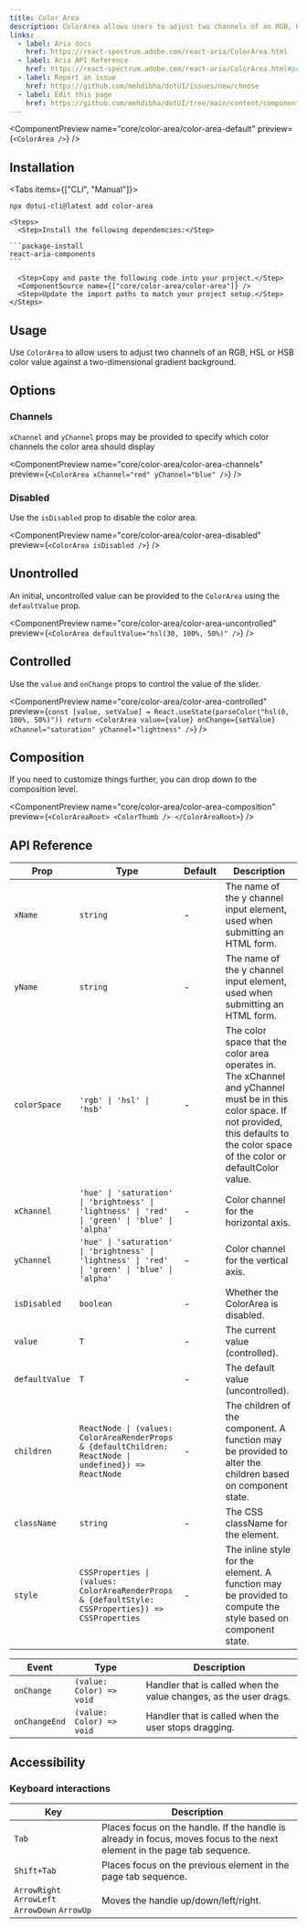 ```yaml
---
title: Color Area
description: ColorArea allows users to adjust two channels of an RGB, HSL or HSB color value against a two-dimensional gradient background.
links:
  - label: Aria docs
    href: https://react-spectrum.adobe.com/react-aria/ColorArea.html
  - label: Aria API Reference
    href: https://react-spectrum.adobe.com/react-aria/ColorArea.html#props
  - label: Report an issue
    href: https://github.com/mehdibha/dotUI/issues/new/choose
  - label: Edit this page
    href: https://github.com/mehdibha/dotUI/tree/main/content/components/colors/color-area.mdx?plain=1
---
```


<ComponentPreview name="core/color-area/color-area-default" preview={`<ColorArea />`} />

## Installation

<Tabs items={["CLI", "Manual"]}>
  <Tab value="CLI">
  
  ```package-install
npx dotui-cli@latest add color-area
```

  </Tab>
  <Tab value="manual">
  
    <Steps>
      <Step>Install the following dependencies:</Step>

    ```package-install
    react-aria-components
    ```

      <Step>Copy and paste the following code into your project.</Step>
      <ComponentSource name={["core/color-area/color-area"]} />
      <Step>Update the import paths to match your project setup.</Step>
    </Steps>

  </Tab>
</Tabs>

## Usage

Use `ColorArea` to allow users to adjust two channels of an RGB, HSL or HSB color value against a two-dimensional gradient background.

## Options

### Channels

`xChannel` and `yChannel` props may be provided to specify which color channels the color area should display

<ComponentPreview
  name="core/color-area/color-area-channels"
  preview={`<ColorArea xChannel="red" yChannel="blue" />`}
/>

### Disabled

Use the `isDisabled` prop to disable the color area.

<ComponentPreview
  name="core/color-area/color-area-disabled"
  preview={`<ColorArea isDisabled />`}
/>

## Unontrolled

An initial, uncontrolled value can be provided to the `ColorArea` using the `defaultValue` prop.

<ComponentPreview
  name="core/color-area/color-area-uncontrolled"
  preview={`<ColorArea defaultValue="hsl(30, 100%, 50%)" />`}
/>

## Controlled

Use the `value` and `onChange` props to control the value of the slider.

<ComponentPreview
  name="core/color-area/color-area-controlled"
  preview={`const [value, setValue] = React.useState(parseColor("hsl(0, 100%, 50%)"))
return <ColorArea value={value} onChange={setValue} xChannel="saturation" yChannel="lightness" />`}
/>

## Composition

If you need to customize things further, you can drop down to the composition level.

<ComponentPreview
  name="core/color-area/color-area-composition"
  preview={`<ColorAreaRoot>
    <ColorThumb />
  </ColorAreaRoot>`}
/>

## API Reference

| Prop           | Type                                                                                                   | Default | Description                                                                                                                                                                                   |
| -------------- | ------------------------------------------------------------------------------------------------------ | ------- | --------------------------------------------------------------------------------------------------------------------------------------------------------------------------------------------- |
| `xName`        | `string`                                                                                               | -       | The name of the y channel input element, used when submitting an HTML form.                                                                                                                   |
| `yName`        | `string`                                                                                               | -       | The name of the y channel input element, used when submitting an HTML form.                                                                                                                   |
| `colorSpace`   | `'rgb' \| 'hsl' \| 'hsb'`                                                                              | -       | The color space that the color area operates in. The xChannel and yChannel must be in this color space. If not provided, this defaults to the color space of the color or defaultColor value. |
| `xChannel`     | `'hue' \| 'saturation' \| 'brightness' \| 'lightness' \| 'red' \| 'green' \| 'blue' \| 'alpha'`        | -       | Color channel for the horizontal axis.                                                                                                                                                        |
| `yChannel`     | `'hue' \| 'saturation' \| 'brightness' \| 'lightness' \| 'red' \| 'green' \| 'blue' \| 'alpha'`        | -       | Color channel for the vertical axis.                                                                                                                                                          |
| `isDisabled`   | `boolean`                                                                                              | -       | Whether the ColorArea is disabled.                                                                                                                                                            |
| `value`        | `T`                                                                                                    | -       | The current value (controlled).                                                                                                                                                               |
| `defaultValue` | `T`                                                                                                    | -       | The default value (uncontrolled).                                                                                                                                                             |
| `children`     | `ReactNode \| (values: ColorAreaRenderProps & {defaultChildren: ReactNode \| undefined}) => ReactNode` | -       | The children of the component. A function may be provided to alter the children based on component state.                                                                                     |
| `className`    | `string`                                                                                               | -       | The CSS className for the element.                                                                                                                                                            |
| `style`        | `CSSProperties \| (values: ColorAreaRenderProps & {defaultStyle: CSSProperties}) => CSSProperties`     | -       | The inline style for the element. A function may be provided to compute the style based on component state.                                                                                   |

| Event         | Type                     | Description                                                       |
| ------------- | ------------------------ | ----------------------------------------------------------------- |
| `onChange`    | `(value: Color) => void` | Handler that is called when the value changes, as the user drags. |
| `onChangeEnd` | `(value: Color) => void` | Handler that is called when the user stops dragging.              |

## Accessibility

### Keyboard interactions

| Key                                            | Description                                                                                                              |
| ---------------------------------------------- | ------------------------------------------------------------------------------------------------------------------------ |
| `Tab`                                          | Places focus on the handle. If the handle is already in focus, moves focus to the next element in the page tab sequence. |
| `Shift+Tab`                                    | Places focus on the previous element in the page tab sequence.                                                           |
| `ArrowRight` `ArrowLeft` `ArrowDown` `ArrowUp` | Moves the handle up/down/left/right.                                                                                     |

